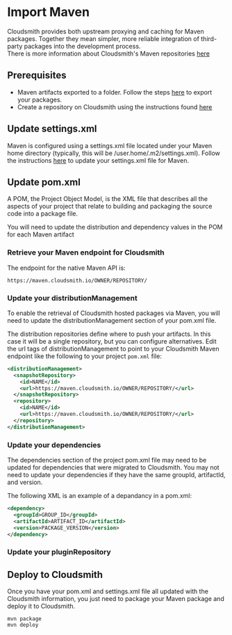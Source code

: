 # Import Maven

Cloudsmith provides both upstream proxying and caching for Maven packages. Together they mean simpler, more reliable integration of third-party packages into the development process.  
There is more information about Cloudsmith's Maven repositories [here](/package-formats/maven-repository)

## Prerequisites

- Maven artifacts exported to a folder. Follow the steps [here](doc:exporting-1) to export your packages. 
- Create a repository on Cloudsmith using the instructions found [here](doc:create-a-repository) 

## Update settings.xml

Maven is configured using a settings.xml file located under your Maven home directory (typically, this will be /user.home/.m2/settings.xml). Follow the instructions [here](/package-formats/maven-repository#upload-via-maven) to update your settings.xml file for Maven.

## Update pom.xml

A POM, the Project Object Model, is the XML file that describes all the aspects of your project that relate to building and packaging the source code into a package file. 

You will need to update the distribution and dependency values in the POM for each Maven artifact 

### Retrieve your Maven endpoint for Cloudsmith

The endpoint for the native Maven API is:

```
https://maven.cloudsmith.io/OWNER/REPOSITORY/
```

### Update your distributionManagement

To enable the retrieval of Cloudsmith hosted packages via Maven, you will need to update the distributionManagement section of your pom.xml file. 

The distribution repositories define where to push your artifacts. In this case it will be a single repository, but you can configure alternatives. Edit the url tags of distributionManagement to point to your Cloudsmith Maven endpoint like the following to your project `pom.xml` file:

```xml
<distributionManagement>
  <snapshotRepository>
    <id>NAME</id>
    <url>https://maven.cloudsmith.io/OWNER/REPOSITORY/</url>
  </snapshotRepository>
  <repository>
    <id>NAME</id>
    <url>https://maven.cloudsmith.io/OWNER/REPOSITORY/</url>
  </repository>
</distributionManagement>
```

### Update your dependencies

The dependencies section of the project pom.xml file may need to be updated for dependencies that were migrated to Cloudsmith. You may not need to update your dependencies if they have the same groupId, artifactId, and version.

The following XML is an example of a depandancy in a pom.xml:

```xml
<dependency>
  <groupId>GROUP_ID</groupId>
  <artifactId>ARTIFACT_ID</artifactId>
  <version>PACKAGE_VERSION</version>
</dependency>
```

### Update your pluginRepository

## Deploy to Cloudsmith

Once you have your pom.xml and settings.xml file all updated with the Cloudsmith information, you just need to package your Maven package and deploy it to Cloudsmith.

```shell
mvn package
mvn deploy
```
